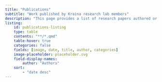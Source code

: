 ```yaml
---
title: "Publications"
subtitle: "Work published by Kraina research lab members"
description: "This page provides a list of research papers authored or co-authored by the members of the Kraina research lab. The list is updated regularly as new research is published."
listing:
    id: publications-listing
    type: table
    contents: "**/*.qmd"
    table-hover: true
    categories: false
    fields: [image, date, title, author, categories]
    image-placeholder: placeholder.svg
    field-display-names:
        author: "Authors"
    sort:
        - "date desc"
---
```


:::{.column-screen-inset #publications-listing}
:::